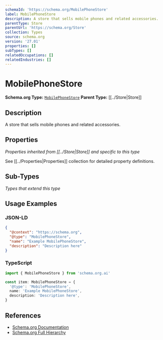 ```yaml
---
schemaId: 'https://schema.org/MobilePhoneStore'
label: MobilePhoneStore
description: A store that sells mobile phones and related accessories.
parentType: Store
parentUrl: 'https://schema.org/Store'
collection: Types
source: schema.org
version: '27.01'
properties: []
subTypes: []
relatedOccupations: []
relatedIndustries: []
---
```

# MobilePhoneStore

**Schema.org Type:** [`MobilePhoneStore`](https://schema.org/MobilePhoneStore)
**Parent Type:** [[../Store|Store]]

## Description

A store that sells mobile phones and related accessories.

## Properties

*Properties inherited from [[../Store|Store]] and specific to this type*

See [[../Properties|Properties]] collection for detailed property definitions.

## Sub-Types

*Types that extend this type*

## Usage Examples

### JSON-LD

```json
{
  "@context": "https://schema.org",
  "@type": "MobilePhoneStore",
  "name": "Example MobilePhoneStore",
  "description": "Description here"
}
```

### TypeScript

```typescript
import { MobilePhoneStore } from 'schema.org.ai'

const item: MobilePhoneStore = {
  '@type': 'MobilePhoneStore',
  name: 'Example MobilePhoneStore',
  description: 'Description here',
}
```

## References

- [Schema.org Documentation](https://schema.org/MobilePhoneStore)
- [Schema.org Full Hierarchy](https://schema.org/docs/full.html)
